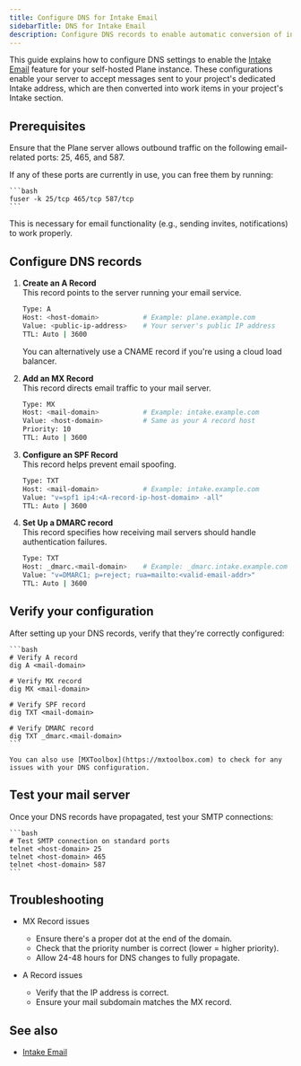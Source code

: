 ```yaml
---
title: Configure DNS for Intake Email
sidebarTitle: DNS for Intake Email
description: Configure DNS records to enable automatic conversion of incoming emails into work items in your project's Intake section.
---
```


This guide explains how to configure DNS settings to enable the [Intake Email](https://docs.plane.so/intake/intake-email) feature for your self-hosted Plane instance. These configurations enable your server to accept messages sent to your project's dedicated Intake address, which are then  converted into work items in your project's Intake section.

## Prerequisites

Ensure that the Plane server allows outbound traffic on the following email-related ports: 25, 465, and 587.

If any of these ports are currently in use, you can free them by running:

    ```bash
    fuser -k 25/tcp 465/tcp 587/tcp
    ```

This is necessary for email functionality (e.g., sending invites, notifications) to work properly.

## Configure DNS records

1. **Create an A Record**  
This record points to the server running your email service.

    ```bash
    Type: A
    Host: <host-domain>           # Example: plane.example.com
    Value: <public-ip-address>    # Your server's public IP address
    TTL: Auto | 3600
    ``` 

    <Tip> 
    You can alternatively use a CNAME record if you're using a cloud load balancer.
    </Tip>

2. **Add an MX Record**  
This record directs email traffic to your mail server.
    ```bash
    Type: MX
    Host: <mail-domain>           # Example: intake.example.com
    Value: <host-domain>          # Same as your A record host
    Priority: 10
    TTL: Auto | 3600
    ```

3. **Configure an SPF Record**  
This record helps prevent email spoofing.

    ```bash
    Type: TXT
    Host: <mail-domain>           # Example: intake.example.com
    Value: "v=spf1 ip4:<A-record-ip-host-domain> -all"
    TTL: Auto | 3600
    ``` 
4. **Set Up a DMARC record**  
This record specifies how receiving mail servers should handle authentication failures.

    ```bash
    Type: TXT
    Host: _dmarc.<mail-domain>    # Example: _dmarc.intake.example.com
    Value: "v=DMARC1; p=reject; rua=mailto:<valid-email-addr>"
    TTL: Auto | 3600
    ```
## Verify your configuration
After setting up your DNS records, verify that they're correctly configured:

    ```bash
    # Verify A record
    dig A <mail-domain>

    # Verify MX record
    dig MX <mail-domain>

    # Verify SPF record
    dig TXT <mail-domain>

    # Verify DMARC record
    dig TXT _dmarc.<mail-domain>
    ```

    You can also use [MXToolbox](https://mxtoolbox.com) to check for any issues with your DNS configuration.

## Test your mail server
Once your DNS records have propagated, test your SMTP connections:

    ```bash
    # Test SMTP connection on standard ports
    telnet <host-domain> 25
    telnet <host-domain> 465
    telnet <host-domain> 587
    ```

## Troubleshooting

- MX Record issues

    - Ensure there's a proper dot at the end of the domain.
    - Check that the priority number is correct (lower = higher priority).
    - Allow 24-48 hours for DNS changes to fully propagate.

- A Record issues

    - Verify that the IP address is correct.
    - Ensure your mail subdomain matches the MX record.

## See also

- [Intake Email](https://docs.plane.so/intake/intake-email)